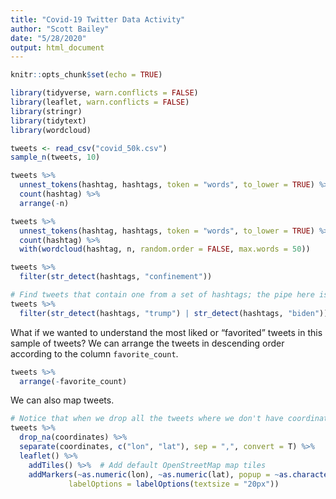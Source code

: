 ```yaml
---
title: "Covid-19 Twitter Data Activity"
author: "Scott Bailey"
date: "5/28/2020"
output: html_document
---
```


```r
knitr::opts_chunk$set(echo = TRUE)
```


```r
library(tidyverse, warn.conflicts = FALSE)
library(leaflet, warn.conflicts = FALSE)
library(stringr)
library(tidytext)
library(wordcloud)
```

```r
tweets <- read_csv("covid_50k.csv")
sample_n(tweets, 10)
```

```r
tweets %>%
  unnest_tokens(hashtag, hashtags, token = "words", to_lower = TRUE) %>%
  count(hashtag) %>%
  arrange(-n)
```

```r
tweets %>%
  unnest_tokens(hashtag, hashtags, token = "words", to_lower = TRUE) %>%
  count(hashtag) %>%
  with(wordcloud(hashtag, n, random.order = FALSE, max.words = 50))
```


```r
tweets %>%
  filter(str_detect(hashtags, "confinement"))

# Find tweets that contain one from a set of hashtags; the pipe here is an "or" operator
tweets %>%
  filter(str_detect(hashtags, "trump") | str_detect(hashtags, "biden"))
```
What if we wanted to understand the most liked or "favorited" tweets in this sample of tweets? We can arrange the tweets in descending order according to the column `favorite_count`. 

```r
tweets %>%
  arrange(-favorite_count)
```

We can also map tweets. 

```r
# Notice that when we drop all the tweets where we don't have coordinate information, we only have 52 of 50,000 left.
tweets %>%
  drop_na(coordinates) %>%
  separate(coordinates, c("lon", "lat"), sep = ",", convert = T) %>%
  leaflet() %>%
    addTiles() %>%  # Add default OpenStreetMap map tiles
    addMarkers(~as.numeric(lon), ~as.numeric(lat), popup = ~as.character(text),
             labelOptions = labelOptions(textsize = "20px"))
```

